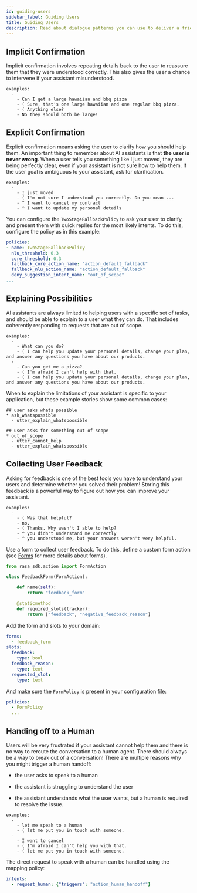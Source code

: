 ```yaml
---
id: guiding-users
sidebar_label: Guiding Users
title: Guiding Users
description: Read about dialogue patterns you can use to deliver a friendlier user experience with your bot using Rasa's open source dialogue chat assistant platform.
---
```


<a aria-hidden="true" tabIndex="-1" className="anchor enhancedAnchor" id="implicit-confirmation"></a>

## Implicit Confirmation

Implicit confirmation involves repeating details back to the user to reassure
them that they were understood correctly.
This also gives the user a chance to intervene if your assistant misunderstood.

```
examples:
  -
    - Can I get a large hawaiian and bbq pizza
    - ( Sure, that's one large hawaiian and one regular bbq pizza.
    - ( Anything else?
    - No they should both be large!
```
<a aria-hidden="true" tabIndex="-1" className="anchor enhancedAnchor" id="explicit-confirmation"></a>

## Explicit Confirmation

Explicit confirmation means asking the user to clarify how you should help them.
An important thing to remember about AI assistants is that **the user is never wrong**.
When a user tells you something like I just moved, they are being perfectly clear,
even if your assistant is not sure how to help them.
If the user goal is ambiguous to your assistant, ask for clarification.

```
examples:
  -
    - I just moved
    - ( I'm not sure I understood you correctly. Do you mean ...
    - ^ I want to cancel my contract
    - ^ I want to update my personal details
```
You can configure the `TwoStageFallbackPolicy` to ask your user to clarify,
and present them with quick replies for the most likely intents.
To do this, configure the policy as in this example:

```yaml
policies:
- name: TwoStageFallbackPolicy
  nlu_threshold: 0.3
  core_threshold: 0.3
  fallback_core_action_name: "action_default_fallback"
  fallback_nlu_action_name: "action_default_fallback"
  deny_suggestion_intent_name: "out_of_scope"
...
```

<a aria-hidden="true" tabIndex="-1" className="anchor enhancedAnchor" id="explaining-possibilities"></a>

## Explaining Possibilities

AI assistants are always limited to helping users with a specific set of
tasks, and should be able to explain to a user what they can do.
That includes coherently responding to requests that are out of scope.

```
examples:
  -
    - What can you do?
    - ( I can help you update your personal details, change your plan, and answer any questions you have about our products.
  -
    - Can you get me a pizza?
    - ( I'm afraid I can't help with that.
    - ( I can help you update your personal details, change your plan, and answer any questions you have about our products.
```
When to explain the limitations of your assistant is specific to your application,
but these example stories show some common cases:

```story
## user asks whats possible
* ask_whatspossible
  - utter_explain_whatspossible

## user asks for something out of scope
* out_of_scope
  - utter_cannot_help
  - utter_explain_whatspossible
```

## Collecting User Feedback

Asking for feedback is one of the best tools you have to understand
your users and determine whether you solved their problem!
Storing this feedback is a powerful way to figure out how you can improve your assistant.

```
examples:
  -
    - ( Was that helpful?
    - no.
    - ( Thanks. Why wasn't I able to help?
    - ^ you didn't understand me correctly
    - ^ you understood me, but your answers weren't very helpful.
```
Use a form to collect user feedback. To do this, define a custom form action
(see [Forms](../core/forms) for more details about forms).

```python
from rasa_sdk.action import FormAction

class FeedbackForm(FormAction):

    def name(self):
        return "feedback_form"

    @staticmethod
    def required_slots(tracker):
        return ["feedback", "negative_feedback_reason"]
```

Add the form and slots to your domain:

```yaml
forms:
  - feedback_form
slots:
  feedback:
    type: bool
  feedback_reason:
    type: text
  requested_slot:
    type: text
```

And make sure the `FormPolicy` is present in your configuration file:

```yaml
policies:
  - FormPolicy
  ...
```

## Handing off to a Human

Users will be very frustrated if your assistant cannot help them and there is no way to reroute
the conversation to a human agent. There should always be a way to break out of a conversation!
There are multiple reasons why you might trigger a human handoff:

* the user asks to speak to a human

* the assistant is struggling to understand the user

* the assistant understands what the user wants, but a human is required to resolve the issue.

```
examples:
  -
    - let me speak to a human
    - ( let me put you in touch with someone.
  -
    - I want to cancel
    - ( I'm afraid I can't help you with that.
    - ( let me put you in touch with someone.
```
The direct request to speak with a human can be handled using the mapping policy:

```yaml
intents:
  - request_human: {"triggers": "action_human_handoff"}
```
